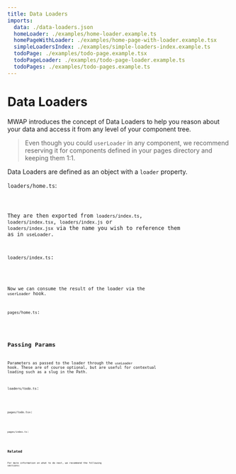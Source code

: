 ```yaml
---
title: Data Loaders
imports:
  data: ./data-loaders.json
  homeLoader: ./examples/home-loader.example.ts
  homePageWithLoader: ./examples/home-page-with-loader.example.tsx
  simpleLoadersIndex: ./examples/simple-loaders-index.example.ts
  todoPage: ./examples/todo-page.example.tsx
  todoPageLoader: ./examples/todo-page-loader.example.ts
  todoPages: ./examples/todo-pages.example.ts
---
```


# Data Loaders

MWAP introduces the concept of Data Loaders to help you reason about your data and access it from any level of your component tree.

> Even though you could `userLoader` in any component, we recommend reserving it for components defined in your pages directory and keeping them 1:1.

Data Loaders are defined as an object with a `loader` property.

`loaders/home.ts`:

<Code language="ts" code={homeLoader} />

They are then exported from `loaders/index.ts`, `loaders/index.tsx`, `loaders/index.js` or `loaders/index.jsx` via the name you wish to reference them as in `useLoader`.

`loaders/index.ts`:

<Code language="ts" code={simpleLoadersIndex} />

Now we can consume the result of the loader via the `userLoader` hook.

`pages/home.ts`:

<Code language="tsx" code={homePageWithLoader} />

## Passing Params

Parameters as passed to the loader through the `useLoader` hook. These are of course optional, but are useful for contextual loading such as a slug in the Path.

`loaders/todo.ts`:

<Code language="tsx" code={todoPageLoader} />

`pages/todo.tsx`:

<Code language="tsx" code={todoPage} />

`pages/index.ts`:

<Code language="tsx" code={todoPages} />

## Related

For more information on what to do next, we recommend the following sections:

<ComponentsRenderer components={data.components} />

